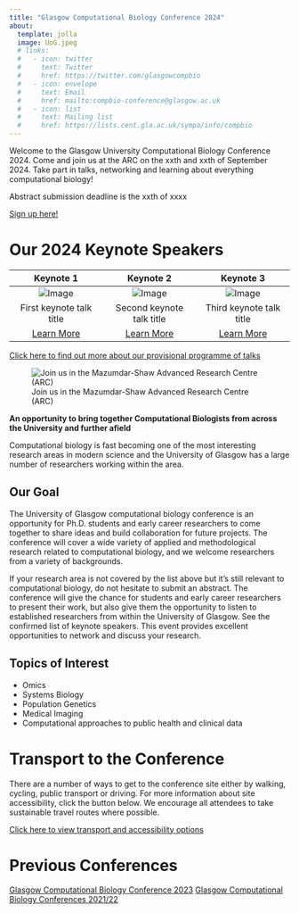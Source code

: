 ```yaml
---
title: "Glasgow Computational Biology Conference 2024"
about:
  template: jolla
  image: UoG.jpeg
  # links:
  #   - icon: twitter
  #     text: Twitter
  #     href: https://twitter.com/glasgowcompbio
  #   - icon: envelope
  #     text: Email
  #     href: mailto:compbio-conference@glasgow.ac.uk
  #   - icon: list
  #     text: Mailing list
  #     href: https://lists.cent.gla.ac.uk/sympa/info/compbio
---
```


Welcome to the Glasgow University Computational Biology Conference 2024. Come and join us at the ARC on the xxth and xxth of September 2024. Take part in talks, networking and learning about everything computational biology!

Abstract submission deadline is the xxth of xxxx

[Sign up here!](https://www.eventbrite.co.uk/e/university-of-glasgow-computational-biology-conference-july-3-and-4-2023-tickets-607213862007){.btn .btn-primary .btn role="button" data-toggle="tooltip" title="Follow this link to register for the conference and/or submit an abstract"}

# Our 2024 Keynote Speakers

Keynote 1                        | Keynote 2                       | Keynote 3
:-------------------------------:|:-------------------------------:|:-------------------------------:
![Image](keynotes\catalina.png)  | ![Image](keynotes\catalina.png)  | ![Image](keynotes\catalina.png)
First keynote talk title | Second keynote talk title | Third keynote talk title
[Learn More](keynotes\catalina.qmd){.btn .btn-outline-primary .btn role="button" data-toggle="tooltip" title="Learn more about Keynote 1's research"} | [Learn More](keynotes\catalina.qmd){.btn .btn-outline-primary .btn role="button" data-toggle="tooltip" title="Learn more about Keynote 2's research"} | [Learn More](keynotes\catalina.qmd){.btn .btn-outline-primary .btn role="button" data-toggle="tooltip" title="Learn more about Keynote 3's research"}

[Click here to find out more about our provisional programme of talks](conference\2024_conference\programme.qmd){.btn .btn-primary .btn role="button" data-toggle="tooltip" title="See our programme of talks for 2024"}


![Join us in the Mazumdar-Shaw Advanced Research Centre (ARC)](images\university-of-glasgow-arc-advanced-research-centre-g080622-3.jpg)

**An opportunity to bring together Computational Biologists from across the University and further afield**

Computational biology is fast becoming one of the most interesting research areas in modern science and the University of Glasgow has a large number of researchers working within the area.

::: {.grid}

::: {.g-col-8}

## Our Goal

The University of Glasgow computational biology conference is an opportunity for Ph.D. students and early career researchers to come together to share ideas and build collaboration for future projects. The conference will cover a wide variety of applied and methodological research related to computational biology, and we welcome researchers from a variety of backgrounds.

If your research area is not covered by the list above but it’s still relevant to computational biology, do not hesitate to submit an abstract. The conference will give the chance for students and early career researchers to present their work, but also give them the opportunity to listen to established researchers from within the University of Glasgow. See the confirmed list of keynote speakers. This event provides excellent opportunities to network and discuss your research.
:::

::: {.g-col-4}
## Topics of Interest

* Omics
* Systems Biology
* Population Genetics
* Medical Imaging
* Computational approaches to public health and clinical data
:::

:::

# Transport to the Conference
There are a number of ways to get to the conference site either by walking, cycling, public transport or driving. For more information about site accessibility, click the button below. We encourage all attendees to take sustainable travel routes where possible.

[Click here to view transport and accessibility options](https://www.gla.ac.uk/myglasgow/sustainability/travel/traveltogilmorehillcampus/){.btn .btn-primary .btn role="button" data-toggle="tooltip" title="View transport and accessibility options"}

# Previous Conferences

[Glasgow Computational Biology Conference 2023](https://cbc.dcs.gla.ac.uk/){.btn .btn-secondary .btn role="button" data-toggle="tooltip" title="View details of our 2023 conference"}
[Glasgow Computational Biology Conferences 2021/22](https://cbc.dcs.gla.ac.uk/previousconference.html){.btn .btn-info .btn role="button" data-toggle="tooltip" title="View details of our 2021 & 2022 conferences"}
